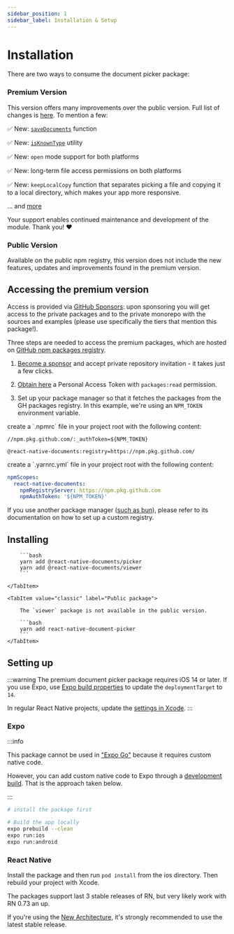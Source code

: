 ```yaml
---
sidebar_position: 1
sidebar_label: Installation & Setup
---
```


# Installation

There are two ways to consume the document picker package:

### Premium Version

This version offers many improvements over the public version. Full list of changes is [here](./sponsor-only/intro.md#whats-new-in-the-premium-packages). To mention a few:

✅ New: [`saveDocuments`](./sponsor-only/picker/save-as-dialog) function

✅ New: [`isKnownType`](./sponsor-only/picker/limiting-selectable-files.md#isknowntype) utility

✅ New: `open` mode support for both platforms

✅ New: long-term file access permissions on both platforms

✅ New: `keepLocalCopy` function that separates picking a file and copying it to a local directory, which makes your app more responsive.

... and [more](./sponsor-only/intro.md#whats-new-in-the-premium-packages)

Your support enables continued maintenance and development of the module. Thank you! ❤️

### Public Version

Available on the public npm registry, this version does not include the new features, updates and improvements found in the premium version.

## Accessing the premium version

Access is provided via [GitHub Sponsors](https://github.com/sponsors/vonovak): upon sponsoring you will get access to the private packages and to the private monorepo with the sources and examples (please use specifically the tiers that mention this package!).

Three steps are needed to access the premium packages, which are hosted on [GitHub npm packages registry](https://docs.github.com/en/packages/working-with-a-github-packages-registry/working-with-the-npm-registry).

1. [Become a sponsor](https://github.com/sponsors/vonovak) and accept private repository invitation - it takes just a few clicks.

2. [Obtain here](https://github.com/settings/tokens) a Personal Access Token with `packages:read` permission.

3. Set up your package manager so that it fetches the packages from the GH packages registry. In this example, we're using an `NPM_TOKEN` environment variable.


<Tabs className="unique-tabs">
  <TabItem value="classic" label="npm / yarn v1">
    create a `.npmrc` file in your project root with the following content:

```
//npm.pkg.github.com/:_authToken=${NPM_TOKEN}

@react-native-documents:registry=https://npm.pkg.github.com/
```

  </TabItem>

  <TabItem value="yarn v3+" label="yarn v3+">
    create a `.yarnrc.yml` file in your project root with the following content:

```yml
npmScopes:
  react-native-documents:
    npmRegistryServer: https://npm.pkg.github.com
    npmAuthToken: '${NPM_TOKEN}'
```

  </TabItem>

</Tabs>

If you use another package manager ([such as bun](https://bun.sh/docs/install/registries)), please refer to its documentation on how to set up a custom registry.

## Installing

<Tabs className="unique-tabs">
    <TabItem value="premium" label="For sponsors">

        ```bash
        yarn add @react-native-documents/picker
        yarn add @react-native-documents/viewer
        ```

    </TabItem>

    <TabItem value="classic" label="Public package">

        The `viewer` package is not available in the public version.

        ```bash
        yarn add react-native-document-picker
        ```
    </TabItem>

</Tabs>

## Setting up

:::warning
The premium document picker package requires iOS 14 or later. If you use Expo, use [Expo build properties](https://docs.expo.dev/versions/latest/sdk/build-properties/#example-appjson-with-config-plugin) to update the `deploymentTarget` to `14`.

In regular React Native projects, update the [settings in Xcode](https://stackoverflow.com/a/66798215/2070942).
:::

### Expo

:::info

This package cannot be used in ["Expo Go"](https://docs.expo.dev/workflow/overview/#development-builds) because it requires custom native code.

However, you can add custom native code to Expo through a [development build](https://docs.expo.dev/workflow/overview/#development-builds). That is the approach taken below.

:::

```bash
# install the package first

# Build the app locally
expo prebuild --clean
expo run:ios
expo run:android
```

### React Native

Install the package and then run `pod install` from the ios directory. Then rebuild your project with Xcode.

The packages support last 3 stable releases of RN, but very likely work with RN 0.73 an up.

If you're using the [New Architecture](https://reactnative.dev/docs/new-architecture-intro), it's strongly recommended to use the latest stable release.
